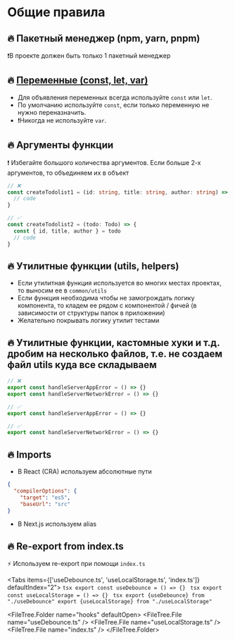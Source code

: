
# Общие правила

## 🔥 Пакетный менеджер (npm, yarn, pnpm)

❗В проекте должен быть только 1 пакетный менеджер

## 🔥 [Переменные (const, let, var)](https://google.github.io/styleguide/tsguide.html#variables)

- Для объявления переменных всегда используйте `const` или `let`.
- По умолчанию используйте `const`, если только переменную не нужно переназначить.
- ❗Никогда не используйте `var`.

## 🔥 Аргументы функции

❗ Избегайте большого количества аргументов. Если больше 2-х аргументов, то объединяем их в объект

```ts showLineNumbers {2,7}
// ❌
const createTodolist1 = (id: string, title: string, author: string) => {
  // code
}

// ✅
const createTodolist2 = (todo: Todo) => {
  const { id, title, author } = todo
  // code
}
```

## 🔥 Утилитные функции (utils, helpers)

- Если утилитная функция используется во многих местах проектах, то выносим ее в `common/utils`
- Если функция необходима чтобы не замогрождать логику компонента, то кладем ее рядом с компонентой / фичей
  (в зависимости от структуры папок в приложении)
- Желательно покрывать логику утилит тестами

## 🔥 Утилитные функции, кастомные хуки и т.д. дробим на несколько файлов, т.е. не создаем файл utils куда все складываем

```ts showLineNumbers filename="utils.ts"
// ❌
export const handleServerAppError = () => {}
export const handleServerNetworkError = () => {}
```

```ts showLineNumbers filename="handleServerAppError.ts"
// ✅
export const handleServerAppError = () => {}
```

```ts showLineNumbers filename="handleServerNetworkError.ts"
// ✅
export const handleServerNetworkError = () => {}
```

## 🔥 Imports

- В React (CRA) используем абсолютные пути

```json showLineNumbers filename="tsconfig.json" {4}
{
  "compilerOptions": {
    "target": "es5",
    "baseUrl": "src"
}
```

- В Next.js используем alias

## 🔥 Re-export from index.ts

⚡ Используем re-export при помощи `index.ts`

<Tabs items={['useDebounce.ts', 'useLocalStorage.ts', 'index.ts']} defaultIndex="2">
    <Tab>
        ```tsx
        export const useDebounce = () => {}
        ```
    </Tab>
    <Tab>
        ```tsx
        export const useLocalStorage = () => {}
        ```
    </Tab>
    <Tab>
        ```tsx
        export {useDebounce} from "./useDebounce"
        export {useLocalStorage} from "./useLocalStorage"
        ```
    </Tab>
</Tabs>

<FileTree.Folder name="hooks" defaultOpen>
  <FileTree.File name="useDebounce.ts" />
  <FileTree.File name="useLocalStorage.ts" />
  <FileTree.File name="index.ts" />
</FileTree.Folder>
